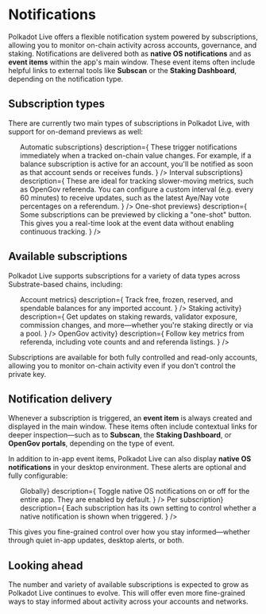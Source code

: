 
# Notifications

Polkadot Live offers a flexible notification system powered by subscriptions, allowing you to monitor on-chain activity across accounts, governance, and staking. Notifications are delivered both as **native OS notifications** and as **event items** within the app's main window. These event items often include helpful links to external tools like **Subscan** or the **Staking Dashboard**, depending on the notification type.

## Subscription types

There are currently two main types of subscriptions in Polkadot Live, with support for on-demand previews as well:

<ul className="flex_Col1">
  <DetailItem
    title={<span>Automatic subscriptions</span>}
    description={
      <span>
        These trigger notifications immediately when a tracked on-chain value
        changes. For example, if a balance subscription is active for an
        account, you&apos;ll be notified as soon as that account sends or
        receives funds.
      </span>
    }
  />
  <DetailItem
    title={<span>Interval subscriptions</span>}
    description={
      <span>
        These are ideal for tracking slower-moving metrics, such as OpenGov
        referenda. You can configure a custom interval (e.g. every 60 minutes)
        to receive updates, such as the latest Aye/Nay vote percentages on a
        referendum.
      </span>
    }
  />
  <DetailItem
    title={<span>One-shot previews</span>}
    description={
      <span>
        Some subscriptions can be previewed by clicking a &quot;one-shot&quot;
        button. This gives you a real-time look at the event data without
        enabling continuous tracking.
      </span>
    }
  />
</ul>

## Available subscriptions

Polkadot Live supports subscriptions for a variety of data types across Substrate-based chains, including:

<ul className="flex_Col1">
  <DetailItem
    title={<span>Account metrics</span>}
    description={
      <span>
        Track free, frozen, reserved, and spendable balances for any imported
        account.
      </span>
    }
  />
  <DetailItem
    title={<span>Staking activity</span>}
    description={
      <span>
        Get updates on staking rewards, validator exposure, commission changes,
        and more—whether you&apos;re staking directly or via a pool.
      </span>
    }
  />
  <DetailItem
    title={<span>OpenGov activity</span>}
    description={
      <span>
        Follow key metrics from referenda, including vote counts and and
        referenda listings.
      </span>
    }
  />
</ul>

Subscriptions are available for both fully controlled and read-only accounts, allowing you to monitor on-chain activity even if you don't control the private key.

## Notification delivery

Whenever a subscription is triggered, an **event item** is always created and displayed in the main window. These items often include contextual links for deeper inspection—such as to **Subscan**, the **Staking Dashboard**, or **OpenGov portals**, depending on the type of event.

In addition to in-app event items, Polkadot Live can also display **native OS notifications** in your desktop environment. These alerts are optional and fully configurable:

<ul className="flex_Col1">
  <DetailItem
    title={<span>Globally</span>}
    description={
      <span>
        Toggle native OS notifications on or off for the entire app. They are
        enabled by default.
      </span>
    }
  />
  <DetailItem
    title={<span>Per subscription</span>}
    description={
      <span>
        Each subscription has its own setting to control whether a native
        notification is shown when triggered.
      </span>
    }
  />
</ul>

This gives you fine-grained control over how you stay informed—whether through quiet in-app updates, desktop alerts, or both.

## Looking ahead

The number and variety of available subscriptions is expected to grow as Polkadot Live continues to evolve. This will offer even more fine-grained ways to stay informed about activity across your accounts and networks.
